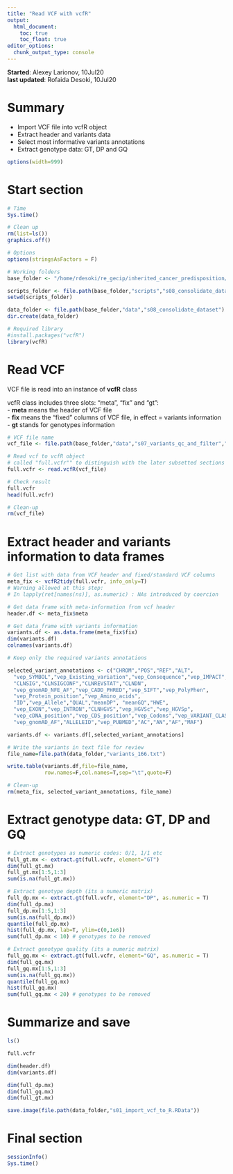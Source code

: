 ```yaml
---
title: "Read VCF with vcfR"
output: 
  html_document:
    toc: true
    toc_float: true
editor_options: 
  chunk_output_type: console
---
```


**Started**: Alexey Larionov, 10Jul20  
**last updated**: Rofaida Desoki, 10Jul20

# Summary

- Import VCF file into vcfR object  
- Extract header and variants data  
- Select most informative variants annotations  
- Extract genotype data: GT, DP and GQ  

<style>
pre{
  overflow-x: auto;
}
pre code{
  word-wrap: normal;
  white-space: pre;
}
</style>

```r

options(width=999)

```

# Start section

```r

# Time
Sys.time()

# Clean up
rm(list=ls())
graphics.off()

# Options
options(stringsAsFactors = F)

# Working folders
base_folder <- "/home/rdesoki/re_gecip/inherited_cancer_predisposition/rofaida/Rproject"

scripts_folder <- file.path(base_folder,"scripts","s08_consolidate_dataset")
setwd(scripts_folder)

data_folder <- file.path(base_folder,"data","s08_consolidate_dataset")
dir.create(data_folder)

# Required library
#install.packages("vcfR")
library(vcfR)

```

# Read VCF

VCF file is read into an instance of **vcfR** class  

vcfR class includes three slots: "meta", "fix" and "gt":  
- **meta** means the header of VCF file  
- **fix** means the "fixed" columns of VCF file, in effect = variants information  
- **gt** stands for genotypes information  

```r

# VCF file name
vcf_file <- file.path(base_folder,"data","s07_variants_qc_and_filter","s08_genes_ClnVar_LoF_FIM_nonBenign.vcf.gz")

# Read vcf to vcfR object 
# called "full.vcfr"" to distinguish with the later subsetted sections of vcfr 
full.vcfr <- read.vcfR(vcf_file)

# Check result
full.vcfr
head(full.vcfr)

# Clean-up
rm(vcf_file)

```

# Extract header and variants information to data frames 

```r

# Get list with data from VCF header and fixed/standard VCF columns
meta_fix <- vcfR2tidy(full.vcfr, info_only=T)
# Warning allowed at this step:  
# In lapply(ret[names(ns)], as.numeric) : NAs introduced by coercion

# Get data frame with meta-information from vcf header
header.df <- meta_fix$meta

# Get data frame with variants information
variants.df <- as.data.frame(meta_fix$fix)
dim(variants.df)
colnames(variants.df) 

# Keep only the required variants annotations

selected_variant_annotations <- c("CHROM","POS","REF","ALT",
  "vep_SYMBOL","vep_Existing_variation","vep_Consequence","vep_IMPACT",
  "CLNSIG","CLNSIGCONF","CLNREVSTAT","CLNDN",
  "vep_gnomAD_NFE_AF","vep_CADD_PHRED","vep_SIFT","vep_PolyPhen",
  "vep_Protein_position","vep_Amino_acids",
  "ID","vep_Allele","QUAL","meanDP", "meanGQ","HWE",
  "vep_EXON","vep_INTRON","CLNHGVS","vep_HGVSc","vep_HGVSp",
  "vep_cDNA_position","vep_CDS_position","vep_Codons","vep_VARIANT_CLASS",
  "vep_gnomAD_AF","ALLELEID","vep_PUBMED","AC","AN","AF","MAF")

variants.df <- variants.df[,selected_variant_annotations]

# Write the variants in text file for review
file_name=file.path(data_folder,"variants_166.txt")

write.table(variants.df,file=file_name,
            row.names=F,col.names=T,sep="\t",quote=F)

# Clean-up
rm(meta_fix, selected_variant_annotations, file_name)

```

# Extract genotype data: GT, DP and GQ  

```r

# Extract genotypes as numeric codes: 0/1, 1/1 etc 
full_gt.mx <- extract.gt(full.vcfr, element="GT")
dim(full_gt.mx)
full_gt.mx[1:5,1:3]
sum(is.na(full_gt.mx))

# Extract genotype depth (its a numeric matrix)
full_dp.mx <- extract.gt(full.vcfr, element="DP", as.numeric = T)
dim(full_dp.mx)
full_dp.mx[1:5,1:3]
sum(is.na(full_dp.mx))
quantile(full_dp.mx)
hist(full_dp.mx, lab=T, ylim=c(0,1e6))
sum(full_dp.mx < 10) # genotypes to be removed

# Extract genotype quality (its a numeric matrix)
full_gq.mx <- extract.gt(full.vcfr, element="GQ", as.numeric = T)
dim(full_gq.mx)
full_gq.mx[1:5,1:3]
sum(is.na(full_gq.mx))
quantile(full_gq.mx)
hist(full_gq.mx)
sum(full_gq.mx < 20) # genotypes to be removed

```

# Summarize and save

```r

ls()

full.vcfr

dim(header.df)
dim(variants.df)

dim(full_dp.mx)
dim(full_gq.mx)
dim(full_gt.mx)

save.image(file.path(data_folder,"s01_import_vcf_to_R.RData"))

```

# Final section

```r

sessionInfo()
Sys.time()

```
